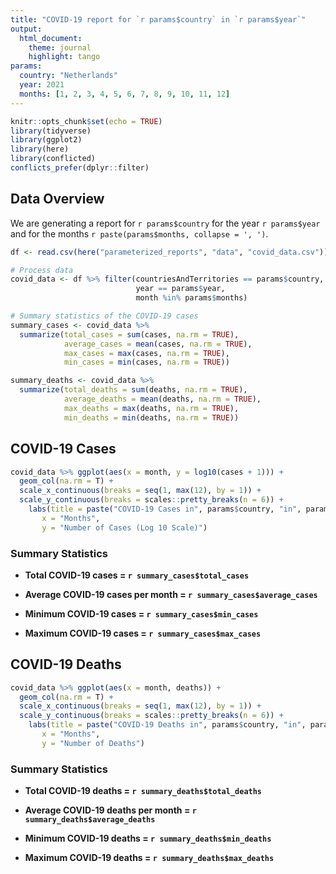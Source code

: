 ```yaml
---
title: "COVID-19 report for `r params$country` in `r params$year`"
output:
  html_document:
    theme: journal
    highlight: tango
params:
  country: "Netherlands"
  year: 2021
  months: [1, 2, 3, 4, 5, 6, 7, 8, 9, 10, 11, 12]
---
```

```r
knitr::opts_chunk$set(echo = TRUE)
library(tidyverse)
library(ggplot2)
library(here)
library(conflicted)
conflicts_prefer(dplyr::filter)
```


## Data Overview

We are generating a report for `r params$country` for the year `r params$year` and for the months `r paste(params$months, collapse = ', ')`.

```r
df <- read.csv(here("parameterized_reports", "data", "covid_data.csv"))

# Process data
covid_data <- df %>% filter(countriesAndTerritories == params$country,
                            year == params$year,
                            month %in% params$months)
```


```r
# Summary statistics of the COVID-19 cases
summary_cases <- covid_data %>%
  summarize(total_cases = sum(cases, na.rm = TRUE),
            average_cases = mean(cases, na.rm = TRUE),
            max_cases = max(cases, na.rm = TRUE),
            min_cases = min(cases, na.rm = TRUE))

summary_deaths <- covid_data %>%
  summarize(total_deaths = sum(deaths, na.rm = TRUE),
            average_deaths = mean(deaths, na.rm = TRUE),
            max_deaths = max(deaths, na.rm = TRUE),
            min_deaths = min(deaths, na.rm = TRUE))
```

## COVID-19 Cases 

```r
covid_data %>% ggplot(aes(x = month, y = log10(cases + 1))) +
  geom_col(na.rm = T) +
  scale_x_continuous(breaks = seq(1, max(12), by = 1)) +
  scale_y_continuous(breaks = scales::pretty_breaks(n = 6)) +
    labs(title = paste("COVID-19 Cases in", params$country, "in", params$year),
       x = "Months",
       y = "Number of Cases (Log 10 Scale)")
```

### Summary Statistics

-   **Total COVID-19 cases = `r summary_cases$total_cases`**

-   **Average COVID-19 cases per month = `r summary_cases$average_cases`**

-   **Minimum COVID-19 cases  = `r summary_cases$min_cases`**

-   **Maximum COVID-19 cases  = `r summary_cases$max_cases`**

## COVID-19 Deaths

```r
covid_data %>% ggplot(aes(x = month, deaths)) +
  geom_col(na.rm = T) +
  scale_x_continuous(breaks = seq(1, max(12), by = 1)) +
  scale_y_continuous(breaks = scales::pretty_breaks(n = 6)) +
    labs(title = paste("COVID-19 Deaths in", params$country, "in", params$year),
       x = "Months",
       y = "Number of Deaths")
```

### Summary Statistics

-   **Total COVID-19 deaths = `r summary_deaths$total_deaths`**

-   **Average COVID-19 deaths per month = `r summary_deaths$average_deaths`**

-   **Minimum COVID-19 deaths  = `r summary_deaths$min_deaths`**

-   **Maximum COVID-19 deaths = `r summary_deaths$max_deaths`**
